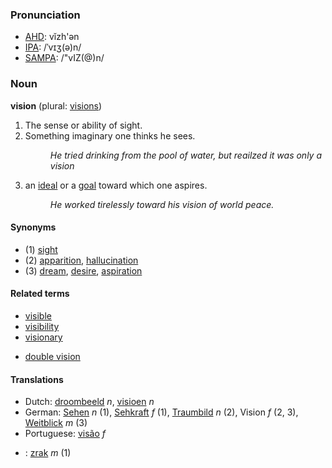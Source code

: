 ===Pronunciation===
*[[w:AHD|AHD]]: vĭzh'ən
*[[w:IPA|IPA]]: /ˈvɪʒ(ə)n/
*[[w:SAMPA|SAMPA]]: /"vIZ(@)n/

===Noun===
'''vision''' (plural: [[visions]])

# The sense or ability of sight.
# Something imaginary one thinks he sees.
#:''He tried drinking from the pool of water, but reailzed it was only a vision''
# an [[ideal]] or a [[goal]] toward which one aspires.
#:''He worked tirelessly toward his vision of world peace.''

====Synonyms====
*(1) [[sight]]
*(2) [[apparition]], [[hallucination]]
*(3) [[dream]], [[desire]], [[aspiration]]

====Related terms====
*[[visible]]
*[[visibility]]
*[[visionary]]

*[[double vision]]

====Translations====
*Dutch: [[droombeeld]] ''n'', [[visioen]] ''n''
*German: [[Sehen]] ''n'' (1), [[Sehkraft]] ''f'' (1), [[Traumbild]] ''n'' (2), Vision ''f'' (2, 3), [[Weitblick]] ''m'' (3)
*Portuguese: [[visão]] ''f''
*{{sk}}: [[zrak#Slovak|zrak]] ''m'' (1)